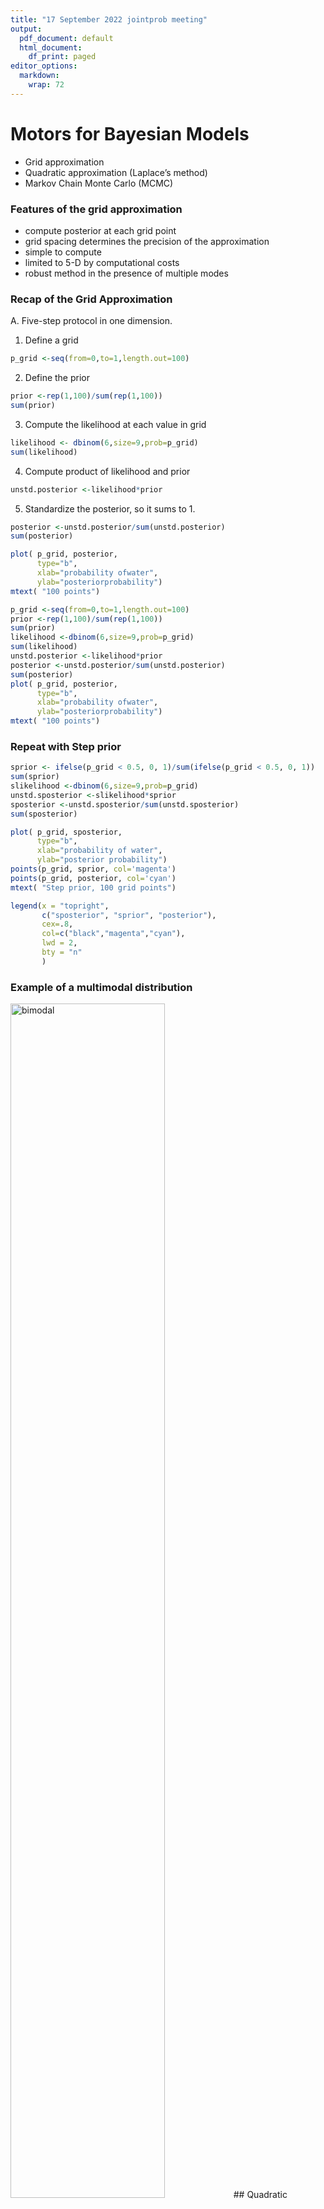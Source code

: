 ```yaml
---
title: "17 September 2022 jointprob meeting"
output:
  pdf_document: default
  html_document:
    df_print: paged
editor_options:
  markdown:
    wrap: 72
---
```


# Motors for Bayesian Models

- Grid approximation
- Quadratic approximation (Laplace's method)
- Markov Chain Monte Carlo (MCMC)

### Features of the grid approximation

- compute posterior at each grid point
- grid spacing determines the precision of the approximation
- simple to compute
- limited to 5-D by computational costs
- robust method in the presence of multiple modes

### Recap of the Grid Approximation

A. Five-step protocol in one dimension.

1.  Define a grid

```r
p_grid <-seq(from=0,to=1,length.out=100)
```

2.  Define the prior

```r
prior <-rep(1,100)/sum(rep(1,100))
sum(prior)
```

3.  Compute the likelihood at each value in grid

```r
likelihood <- dbinom(6,size=9,prob=p_grid)
sum(likelihood)
```

4.  Compute product of likelihood and prior

```r
unstd.posterior <-likelihood*prior
```

5.  Standardize the posterior, so it sums to 1.

```r
posterior <-unstd.posterior/sum(unstd.posterior)
sum(posterior)
```

```r
plot( p_grid, posterior, 
      type="b",
      xlab="probability ofwater",
      ylab="posteriorprobability")
mtext( "100 points")
```
```r
p_grid <-seq(from=0,to=1,length.out=100)
prior <-rep(1,100)/sum(rep(1,100))
sum(prior)
likelihood <-dbinom(6,size=9,prob=p_grid)
sum(likelihood)
unstd.posterior <-likelihood*prior
posterior <-unstd.posterior/sum(unstd.posterior)
sum(posterior)
plot( p_grid, posterior, 
      type="b",
      xlab="probability ofwater",
      ylab="posteriorprobability")
mtext( "100 points")
```

### Repeat with Step prior

```r
sprior <- ifelse(p_grid < 0.5, 0, 1)/sum(ifelse(p_grid < 0.5, 0, 1))
sum(sprior)
slikelihood <-dbinom(6,size=9,prob=p_grid)
unstd.sposterior <-slikelihood*sprior
sposterior <-unstd.sposterior/sum(unstd.sposterior)
sum(sposterior)

plot( p_grid, sposterior, 
      type="b",
      xlab="probability of water",
      ylab="posterior probability")
points(p_grid, sprior, col='magenta')
points(p_grid, posterior, col='cyan')
mtext( "Step prior, 100 grid points")

legend(x = "topright",
       c("sposterior", "sprior", "posterior"),
       cex=.8,
       col=c("black","magenta","cyan"),
       lwd = 2,
       bty = "n"
       )  
```



### Example of a multimodal distribution

![bimodal](./images/bimodal.png){width="70%"}
## Quadratic approximation

### Pierre Simon Laplace

- France's Issac Newton
- Proved the general form of the Central Limit thereom
- Proved a Bayesian interpretation of linear least-squares
- Developed Laplace's transform
- Developed the spherical harmonics


![Pierre Simon LaPlace](./images/PierreSimonLaPlace.png){width="30%"}

### A Philosophical Eassy on Probability

![Eassy on Probability](./images/EssaysOnProbability.png){width="20%"}

[Source on the Internet Archive](https://archive.org/details/philosophicaless00lapliala/page/n5/mode/2up)


There is a newer translation by Andrew I. Dale in 1998 and 2012 published by Springer.
It is suppose to be easier to read than the 1902 version and there is commentary on the mathematical notation.


Andrew Dale also wrote 

Dale, A.I. (2012) \emph{A history of inverse probability: From Thomas Bayes to Karl Pearson} Springer Science & Business Media.

and 

Dale, A.I. (2003) Most Honourable Remembrance: The Life and Work of Thomas Bayes. Springer.

### McGrayne's book

![McGrayne's book](./images/McGrayne.png){width="40%"}

### Compute the quadratic approxmatiation using the quap function from the rethinking library

```r
library(rethinking)
globe.qa <- quap(
  alist(
     W ~ dbinom(W+L, p), # binomial likelihood
     p ~ dunif(0,1)   # uniform prior
  ),
  data=list(W=6, L=3) )

# display summary of quadratic approximation
precis(globe.qa)
```

```r
# analytical calculation
W <-6
L <-3
curve( dbeta(x,W+1,L+1),from=0,to=1)
# quadraticapproximation
curve( dnorm(x,0.67,0.16),lty=2,add=TRUE)
```


#### Now double the amount of data


```r
globe.qa <- quap(
  alist(
     W ~ dbinom(W+L, p), # binomial likelihood
     p ~ dunif(0,1)   # uniform prior
  ),
  data=list(W=12, L=6) )

# display summary of quadratic approximation
precis(globe.qa)
```

```r
# analytical calculation
W <-12
L <-6
curve( dbeta(x,W+1,L+1),from=0,to=1)
# quadraticapproximation
curve( dnorm(x,0.67,0.11),lty=2,add=TRUE)
```

#### Now double the data again:



```r
globe.qa <- quap(
  alist(
     W ~ dbinom(W+L, p), # binomial likelihood
     p ~ dunif(0,1)   # uniform prior
  ),
  data=list(W=24, L=12) )

# display summary of quadratic approximation
precis(globe.qa)
```
Plug the new sd into the quadratic approximation formula.
We finally get more reasonable approximation.


```r
# analytical calculation
W <-24
L <-12
curve( dbeta(x,W+1,L+1),from=0,to=1)
# quadraticapproximation
curve( dnorm(x,0.67,0.08),lty=2,add=TRUE)
```

#### Now double the data again:



```r
globe.qa <- quap(
  alist(
     W ~ dbinom(W+L, p), # binomial likelihood
     p ~ dunif(0,1)   # uniform prior
  ),
  data=list(W=48, L=24) )

# display summary of quadratic approximation
precis(globe.qa)
```

```r
# analytical calculation
W <-48
L <-24
curve( dbeta(x,W+1,L+1),from=0,to=1)
# quadraticapproximation
curve( dnorm(x,0.67,0.06),lty=2,add=TRUE)
```


### Caveats about the Quadration Approximation

- The fit generally improves with more data.
- Sometimes, it can remain a poor approximation even with 1000s of data points.
- With a lot of data or an uniform prior, this approach is equavilent to a Maximum Likelihood Estimate (MLE).
- When equivalent to MLE, can reinterpret the model fits in terms of a Bayesian analysis.
- Shares the drawbacks of MLEs.
- Computing a Hessian is required to get the standard deviation. This computation can go wrong.


## Markov Chain Monte Carlo (MCMC)


Multi-level or hierarchical models are common and have large numbers of parameters.
Grid approximation and Quadratic approximation are often not adquate for large models.

MCMC merely draws samples from the posterior rather than computing the posterior directly.
The frequencies of the parameter values of these samples is proportional to their posterior plausability.
The histogram of these samples gives a picture of the posterior.
So with MCMC, we work with samples rather then with an estimate of the posterior distribution.

### MCMC orginiated with the need to estimate high dimensional integrals

#### 2-D example 

Source: Sobol, I. M. (1994). \emph{A primer for the Monte Carlo method.} CRC press.

The ratio of the number of points inside the boundary and outside give the proportion of the square occupied by the irregular area.

![Determine area of irregular shape](./images/SobolIntegration.png)
#### The bounding area could be another curve

Source: Robert, C. P., Casella, G., and Casella, G. (2010). \emph{Introducing Monte Carlo methods with R}. New York: Springer.

![Determine area under aribtrary curve](./images/RobertFig2.4.png)



### Originated at Los Alamos in the late 1940s during work on the H-bomb

\begin{equation}
P(\Delta E)=e^{-\Delta E / k T}
\end{equation}
  
1. Make a move (e.g., select a sample, change a torsion angle, translate the ligand, rotate the ligand)
2. Calculate the energy ($E$)
3. Compare E to prior $E^{\circ}$

    - If $\Delta E < 0$, accept the move
    - If $\Delta E > 0$, accept move if a randomly selected number between 0 and 1 is less then $P$. Otherwise, reject the move.




Source: Metropolis, Nicholas; Rosenbluth, Arianna W.; Rosenbluth, Marshall N.; Teller, Augusta H.; and
Teller, Edward (1953) Equation of state Calculations by Fast Computing Machines. The Journal of
Chemical Physics. 21(6):1087.




### 


### MCMC applied to generating samples from the posterior for the globe tossing problem

#### Example using the Metropolis algorithm with 1000 samples.

```r
n_samples <-1000
p <-rep(NA,n_samples)
p[1] <- 0.5
W <-6
L <-3
for (i in 2:n_samples){
    p_new <-rnorm(1,p[i-1],0.1)
    if (p_new<0) p_new <- abs(p_new)
    if (p_new>1) p_new <- 2 - p_new
    q0 <- dbinom(W,W+L,p[i-1])
    q1 <- dbinom(W,W+L,p_new)
    p[i] <- ifelse(runif(1)<q1/q0,p_new,p[i-1])
}
dens( p, xlim=c(0,1))
curve( dbeta(x,W+1,L+1),lty=2,add=TRUE)
```

#### Example using the Metropolis algorithm with 10,000 samples.

```r
n_samples <-10000
p <-rep(NA,n_samples)
p[1] <- 0.5
W <-6
L <-3
for (i in 2:n_samples){
    p_new <-rnorm(1,p[i-1],0.1)
    if (p_new<0) p_new <- abs(p_new)
    if (p_new>1) p_new <- 2 - p_new
    q0 <- dbinom(W,W+L,p[i-1])
    q1 <- dbinom(W,W+L,p_new)
    p[i] <- ifelse(runif(1)<q1/q0,p_new,p[i-1])
}
dens( p, xlim=c(0,1))
curve( dbeta(x,W+1,L+1),lty=2,add=TRUE)
```

#### Example with 100,000 samples

```r
n_samples <-100000
p <-rep(NA,n_samples)
p[1] <- 0.5
W <-6
L <-3
for (i in 2:n_samples){
    p_new <-rnorm(1,p[i-1],0.1)
    if (p_new<0) p_new <- abs(p_new)
    if (p_new>1) p_new <- 2 - p_new
    q0 <- dbinom(W,W+L,p[i-1])
    q1 <- dbinom(W,W+L,p_new)
    p[i] <- ifelse(runif(1)<q1/q0,p_new,p[i-1])
}
dens( p, xlim=c(0,1))
curve( dbeta(x,W+1,L+1),lty=2,add=TRUE)
```





